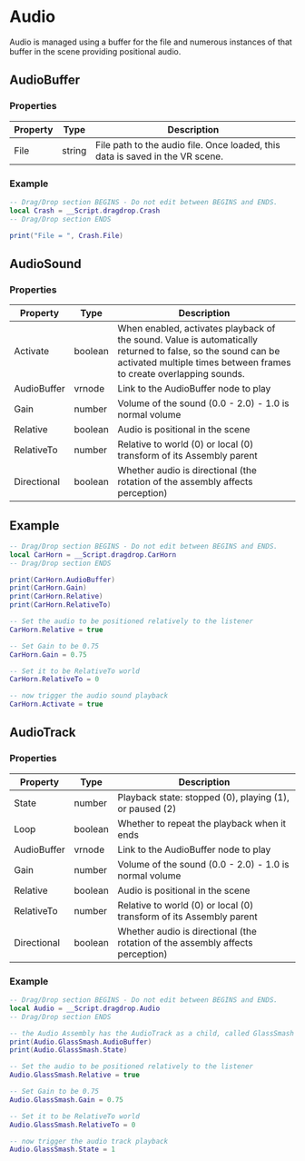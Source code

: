 # Audio

Audio is managed using a buffer for the file and numerous instances of that buffer in the scene providing positional audio.

## AudioBuffer 

### Properties

| Property | Type   | Description                              |
| -------- | ------ | ---------------------------------------- |
| File     | string | File path to the audio file. Once loaded, this data is saved in the VR scene. |

### Example

```lua
-- Drag/Drop section BEGINS - Do not edit between BEGINS and ENDS.
local Crash = __Script.dragdrop.Crash
-- Drag/Drop section ENDS

print("File = ", Crash.File)
```

## AudioSound 

### Properties

| Property | Type    | Description                              |
| -------- | ------- | ---------------------------------------- |
| Activate | boolean | When enabled, activates playback of the sound. Value is automatically returned to false, so the sound can be activated multiple times between frames to create overlapping sounds. |
| AudioBuffer | vrnode  | Link to the AudioBuffer node to play     |
| Gain        | number  | Volume of the sound (0.0 - 2.0) - 1.0 is normal volume |
| Relative    | boolean | Audio is positional in the scene         |
| RelativeTo  | number  | Relative to world (0) or local (0) transform of its Assembly parent |
| Directional | boolean | Whether audio is directional (the rotation of the assembly affects perception) |

## Example

```lua
-- Drag/Drop section BEGINS - Do not edit between BEGINS and ENDS.
local CarHorn = __Script.dragdrop.CarHorn
-- Drag/Drop section ENDS

print(CarHorn.AudioBuffer)
print(CarHorn.Gain)
print(CarHorn.Relative)
print(CarHorn.RelativeTo)

-- Set the audio to be positioned relatively to the listener
CarHorn.Relative = true

-- Set Gain to be 0.75
CarHorn.Gain = 0.75

-- Set it to be RelativeTo world
CarHorn.RelativeTo = 0

-- now trigger the audio sound playback
CarHorn.Activate = true
```

## AudioTrack

### Properties

| Property | Type    | Description                              |
| -------- | ------- | ---------------------------------------- |
| State    | number  | Playback state: stopped (0), playing (1), or paused (2) |
| Loop     | boolean | Whether to repeat the playback when it ends |
| AudioBuffer | vrnode  | Link to the AudioBuffer node to play     |
| Gain        | number  | Volume of the sound (0.0 - 2.0) - 1.0 is normal volume |
| Relative    | boolean | Audio is positional in the scene         |
| RelativeTo  | number  | Relative to world (0) or local (0) transform of its Assembly parent |
| Directional | boolean | Whether audio is directional (the rotation of the assembly affects perception) |

### Example

```lua
-- Drag/Drop section BEGINS - Do not edit between BEGINS and ENDS.
local Audio = __Script.dragdrop.Audio
-- Drag/Drop section ENDS

-- the Audio Assembly has the AudioTrack as a child, called GlassSmash
print(Audio.GlassSmash.AudioBuffer)
print(Audio.GlassSmash.State)

-- Set the audio to be positioned relatively to the listener
Audio.GlassSmash.Relative = true

-- Set Gain to be 0.75
Audio.GlassSmash.Gain = 0.75

-- Set it to be RelativeTo world
Audio.GlassSmash.RelativeTo = 0

-- now trigger the audio track playback
Audio.GlassSmash.State = 1
```

